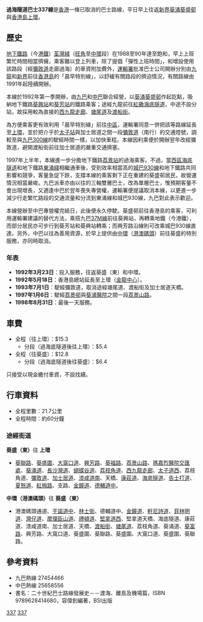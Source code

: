 {{公共汽車路線資訊
|路線名稱=過海隧道巴士337線 
|外文名稱=
|外文語言=
|代表圖像=
|圖像尺寸=
|代表圖像二=
|圖像尺寸二=
|代表圖像三=
|圖像尺寸三=
|經營者=九龍巴士
|經營者二=中華巴士
|所屬車廠=九巴：荔枝角車廠（L）
|路線用車=
|路綫資訊=
|起點站= [[葵盛（東）巴士總站|葵盛（東）]]
|途經地點=[[葵芳|葵芳]]、[[荔景|荔景]]、[[西九龍走廊|西九龍走廊]]<br/>[[紅磡海底隧道|紅磡海底隧道]]、[[灣仔|灣仔]]、[[中環|中環]]
|去程途經地點=
|回程途經地點=
|終點站= [[上環|上環]]
|路線性質=
|全程行駛里程=
|單程行駛里程=21.7 公里
|全程行車時間=
|單程行車時間= 60 分鐘
|服務時間=
|起點站服務時間=星期一至六<br/>07:45 - 07:55
|終點站服務時間=星期一至六<br/>06:45（[[港澳碼頭_(香港)|港澳碼頭]]開出）
|班次頻率=10 分鐘
|全程收費=HK$15.3（往上環）<br/>HK$12.8（往葵盛）
|分段收費站點=
|去程分段收費站點=過海底隧道後往上環 HK$5.4
|回程分段收費站點=
|服務時間以外替代路線=九巴[[九龍巴士37M線|37M線]]<br/>往[[葵興站|葵興站]]轉乘[[港鐵|港鐵]]、[[過海隧道巴士930線|930線]]
|主要競爭交通=港鐵、[[城巴|城巴]][[過海隧道巴士930線|930線]]
|備註=
}}

'''過海隧道巴士337線'''是[[香港|香港]]一條已取消的巴士路線，平日早上往返[[新界|新界]][[葵涌|葵涌]][[葵盛邨|葵盛邨]]與[[香港島|香港島]][[上環|上環]]。

==歷史==
[[地下鐵路|地下鐵路]]（今[[港鐵|港鐵]]）[[荃灣綫|荃灣綫]]（[[旺角|旺角]]至[[中環|中環]]段）在1988至90年達至飽和，早上上班繁忙時間相當擠擁，乘客難以登上列車，除了提倡「彈性上班時間」，和增設使用該路段〔經[[彌敦道|彌敦道]]走廊過海〕的車資附加費外，[[運輸署|運輸署]]批准巴士公司開辦分別由[[九龍|九龍]]和[[新界|新界]]前往[[香港島|香港島]]的「晨早特別線」，以舒緩有關路段的擠迫情況，有關路線由1991年起陸續開辦。

本線於1992年第一季開辦，由[[九巴|九巴]]和[[中華巴士|中巴]]聯合經營，以[[葵涌|葵涌]][[葵盛邨|葵盛邨]]作起訖點，吸納地下鐵路[[葵興站|葵興站]]和[[葵芳站|葵芳站]]的鐵路乘客；途經九龍前往[[紅磡海底隧道|紅磡海底隧道]]，中途不設分站，故採用較為直接的[[西九龍走廊|西九龍走廊]]、[[塘尾道|塘尾道]]及[[渡船街_(香港)|渡船街]]。

為方便乘客更有效利用「晨早特別線」前往[[中環|中區]]，運輸署同意一併把該等路線延長至[[上環|上環]]，並於把介乎於[[太子站|太子站]]與加士居道之間一段[[彌敦道|彌敦道]]（南行）的交通燈號，調較至與[[九巴|九巴]][[過海隧道巴士300線|300線]]的駛經時間一樣，以加快車程。本線因利乘便於開辦翌年改經彌敦道，避開渡船街前往加士居道的嚴重交通擠塞。

1997年上半年，本線進一步分擔地下鐵路[[荔景站|荔景站]]的過海乘客。不過，當[[西區海底隧道|西區海底隧道]]和地下鐵路[[東涌綫|東涌綫]]相繼通車後，受到效率相當高的[[城巴|城巴]][[過海隧道巴士930線|930線]]和地下鐵路共同影響和競爭，客量急促下跌，支撐本線的乘客剩下正在重建的葵盛邨居民，故營運情況相當嚴峻。九巴派車亦由以往的三軸雙層巴士，改為單層巴士，惟預期客量不會出現增長，又適逢中巴於翌年喪失專營權，運輸署便提議取消本線，以更進一步減少行走繁忙路段的交通流量和分流到東涌線和城巴930線，九巴對此表示歡迎。

本線營辦至中巴專營權完結日，此後便永久停駛。葵盛邨前往香港島的乘客，可利用運輸署建議的替代方法，乘搭九巴[[九龍巴士37M線|37M線]]前往葵興站，再轉乘地鐵（今港鐵），而部分居民亦可步行到葵芳站和葵興站轉乘；而興芳路沿線則可改乘城巴930線直達。另外，中巴以往為善用資源，於早上提供由[[中環|中環]]（[[港澳碼頭_(香港)|港澳碼頭]]）前往葵盛的特別服務，亦同時取消。

===年表===
*'''1992年3月23日'''：投入服務，往返葵盛（東）和中環。
*'''1992年5月18日'''：香港島總站延長至上環（[[金龍中心|金龍中心]]）。
*'''1993年7月1日'''：駛經彌敦道，取消途經塘尾道、渡船街及加士居道天橋。
*'''1997年1月6日'''：駛經[[荔景邨|荔景邨]]與[[葵涌醫院|葵涌醫院]]之間一段[[荔景山路|荔景山路]]。
*'''1998年8月31日'''：最後一天服務。

==車費==
*全程（往上環）：$15.3
**分段（過海底隧道後往上環）：$5.4
*全程（往葵盛）：$12.8
**分段（過海底隧道後往葵盛）：$6.4

只接受以現金繳付車資，不設找續。

==行車資料==
*全程里數：21.7公里
*全程時間：約60分鐘

===途經街道===
'''葵盛（東）'''往 '''上環'''
*[[葵聯路|葵聯路]]、[[葵盛圍|葵盛圍]]、[[大窩口道|大窩口道]]、[[興芳路|興芳路]]、[[葵福路|葵福路]]、[[荔景山路|荔景山路]]、[[葵涌交匯處|瑪嘉烈醫院交匯處]]、[[葵涌道|葵涌道]]、[[長沙灣道|長沙灣道]]、[[蝴蝶谷道|蝴蝶谷道]]、[[荔枝角道|荔枝角道]]、[[西九龍走廊|西九龍走廊]]、[[太子道西|太子道西]]、荔枝角道、[[彌敦道|彌敦道]]、[[加士居道|加士居道]]、[[漆咸道南|漆咸道南]]、天橋、[[康莊道|康莊道]]、[[海底隧道_(香港)|海底隧道]]、[[告士打道|告士打道]]、[[夏慤道|夏慤道]]、[[紅棉路|紅棉路]]、支路、[[金鐘道|金鐘道]]、[[德輔道中|德輔道中]]。

'''中環（港澳碼頭）'''往 '''葵盛（東）'''
*港澳碼頭通道、[[干諾道中|干諾道中]]、[[林士街|林士街]]、德輔道中、[[金鐘道|金鐘道]]、[[軒尼詩道|軒尼詩道]]、[[菲林明道|菲林明道]]、[[灣仔道|灣仔道]]、[[摩理臣山道|摩理臣山道]]、[[禮頓道|禮頓道]]、[[堅拿道西|堅拿道西]]、堅拿道天橋、海底隧道、康莊道、漆咸道南、加士居道、天橋、[[渡船街_(香港)|渡船街]]、[[塘尾道|塘尾道]]、荔枝角道、葵涌道、[[葵富路|葵富路]]、興芳路、大窩口道、葵盛圍、葵聯路、葵盛圍、大窩口道、葵盛圍、葵聯路。

==參考資料==
*九巴熱線 27454466
*中巴熱線 25658556
*書名：二十世紀巴士路線發展史－－渡海、離島及機場篇，ISBN 9789628414680，容偉釗編著，BSI出版
[[Category:已取消九龍巴士路線|337]]
[[Category:已取消過海隧道巴士路線|337]]